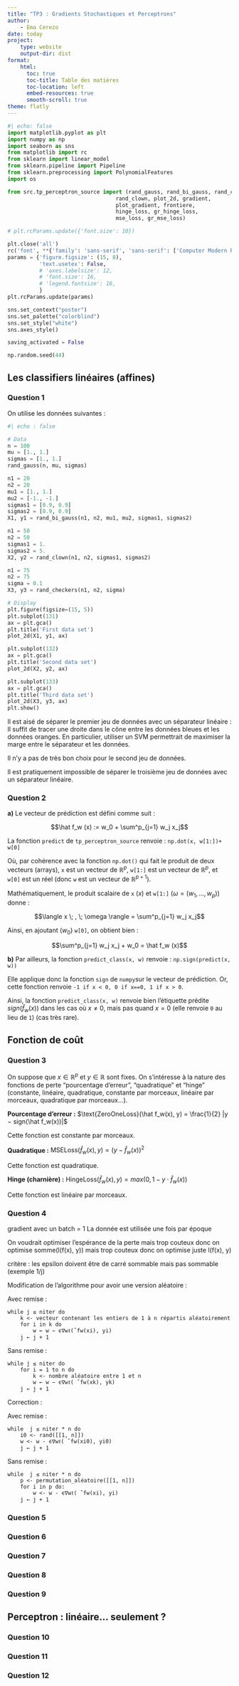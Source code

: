 ```yaml
---
title: "TP3 : Gradients Stochastiques et Perceptrons"
author:
    - Ema Cerezo
date: today
project:
    type: website
    output-dir: dist
format: 
    html:
      toc: true
      toc-title: Table des matières
      toc-location: left
      embed-resources: true
      smooth-scroll: true
theme: flatly
---
```


```python
#| echo: false
import matplotlib.pyplot as plt
import numpy as np
import seaborn as sns
from matplotlib import rc
from sklearn import linear_model
from sklearn.pipeline import Pipeline
from sklearn.preprocessing import PolynomialFeatures
import os

from src.tp_perceptron_source import (rand_gauss, rand_bi_gauss, rand_checkers,
                                  rand_clown, plot_2d, gradient,
                                  plot_gradient, frontiere,
                                  hinge_loss, gr_hinge_loss,
                                  mse_loss, gr_mse_loss)

# plt.rcParams.update({'font.size': 10})

plt.close('all')
rc('font', **{'family': 'sans-serif', 'sans-serif': ['Computer Modern Roman']})
params = {'figure.figsize': (15, 8),
          'text.usetex': False,
          # 'axes.labelsize': 12,
          # 'font.size': 16,
          # 'legend.fontsize': 16,
          }
plt.rcParams.update(params)

sns.set_context("poster")
sns.set_palette("colorblind")
sns.set_style("white")
sns.axes_style()

saving_activated = False

np.random.seed(44)
```

## Les classifiers linéaires (affines)

### Question 1

On utilise les données suivantes :

```python
#| echo : false

# Data
n = 100
mu = [1., 1.]
sigmas = [1., 1.]
rand_gauss(n, mu, sigmas)

n1 = 20
n2 = 20
mu1 = [1., 1.]
mu2 = [-1., -1.]
sigmas1 = [0.9, 0.9]
sigmas2 = [0.9, 0.9]
X1, y1 = rand_bi_gauss(n1, n2, mu1, mu2, sigmas1, sigmas2)

n1 = 50
n2 = 50
sigmas1 = 1.
sigmas2 = 5.
X2, y2 = rand_clown(n1, n2, sigmas1, sigmas2)

n1 = 75
n2 = 75
sigma = 0.1
X3, y3 = rand_checkers(n1, n2, sigma)

# Display
plt.figure(figsize=(15, 5))
plt.subplot(131)
ax = plt.gca()
plt.title('First data set')
plot_2d(X1, y1, ax)

plt.subplot(132)
ax = plt.gca()
plt.title('Second data set')
plot_2d(X2, y2, ax)

plt.subplot(133)
ax = plt.gca()
plt.title('Third data set')
plot_2d(X3, y3, ax)
plt.show()
```

Il est aisé de séparer le premier jeu de données avec un séparateur 
linéaire : Il suffit de tracer une droite dans le cône entre les données 
bleues et les données oranges. En particulier, utiliser un SVM permettrait 
de maximiser la marge entre le séparateur et les données. 

Il n'y a pas de très bon choix pour le second jeu de données.

Il est pratiquement impossible de séparer le troisième jeu de données avec 
un séparateur linéaire.

### Question 2

**a)** Le vecteur de prédiction est défini comme suit :

$$\hat f_w (x) := w_0 + \sum^p_{j=1} w_j x_j$$

La fonction `predict` de `tp_perceptron_source` renvoie : `np.dot(x, w[1:])+ w[0]`

Où, par cohérence avec la fonction `np.dot()` qui fait le produit de deux 
vecteurs (arrays), `x` est un vecteur de $\mathbb{R}^p$, `w[1:]` est 
un vecteur de $\mathbb{R}^p$, et `w[0]` est un réel (donc `w` est un 
vecteur de $\mathbb{R}^{p+1}$).

Mathématiquement, le produit scalaire de `x` ($x$) et `w[1:]` ($\omega = 
(w_1, ..., w_p)$) donne :

$$\langle x \; , \; \omega \rangle = \sum^p_{j=1} w_j x_j$$

Ainsi, en ajoutant ($w_0$) `w[0]`, on obtient bien :

$$\sum^p_{j=1} w_j x_j + w_0 = \hat f_w (x)$$

**b)** Par ailleurs, la fonction `predict_class(x, w)` renvoie : 
`np.sign(predict(x, w))`

Elle applique donc la fonction `sign` de `numpy`sur le vecteur de 
prédiction. Or, cette fonction renvoie `-1 if x < 0, 0 if x==0, 1 if x > 0`.

Ainsi, la fonction `predict_class(x, w)` renvoie bien l'étiquette prédite 
$sign(\hat f_w (x))$ dans les cas où $x \neq 0$, mais pas quand 
$x = 0$ (elle renvoie `0` au lieu de `1`) (cas très rare).

## Fonction de coût

### Question 3

On suppose que $x \in \mathbb{R}^p$ et $y \in \mathbb{R}$ sont fixes. On 
s'intéresse à la nature des fonctions de perte "pourcentage d'erreur", 
"quadratique" et "hinge" (constante, linéaire, quadratique, constante par morceaux, linéaire
par morceaux, quadratique par morceaux...).

**Pourcentage d'erreur :** 
$\text{ZeroOneLoss}(\hat f_w(x), y) = \frac{1}{2} |y − sign(\hat f_w(x))|$

Cette fonction est constante par morceaux.

**Quadratique :** 
$\text{MSELoss}(\hat f_w(x), y) = (y − \hat f_w(x))^2$

Cette fonction est quadratique.

**Hinge (charnière) :** 
$\text{HingeLoss}(\hat f_w(x), y) = max(0, 1 − y \cdot \hat f_w(x))$

Cette fonction est linéaire par morceaux.

### Question 4

gradient avec un batch = 1
La donnée est utilisée une fois par époque

On voudrait optimiser l'espérance de la perte
mais trop couteux donc on optimise somme(l(f(x), y))
mais trop couteux donc on optimise juste l(f(x), y)

critère : les epsilon doivent être de carré sommable mais pas sommable
(exemple 1/j)

Modification de l'algorithme pour avoir une version aléatoire :

Avec remise : 
```
while j ≤ niter do
    k <- vecteur contenant les entiers de 1 à n répartis aléatoirement
    for i in k do
        w ← w − ϵ∇wℓ(ˆfw(xi), yi)
    j ← j + 1
```

Sans remise : 
```
while j ≤ niter do
    for i = 1 to n do
        k <- nombre aléatoire entre 1 et n
        w ← w − ϵ∇wℓ( ˆfw(xk), yk)
    j ← j + 1
```

Correction :

Avec remise :
```
while  j ≤ niter * n do
    i0 <- rand([[1, n]])
    w <- w - ϵ∇wℓ( ˆfw(xi0), yi0)
    j ← j + 1
```

Sans remise :
```
while  j ≤ niter * n do
    p <- permutation_aléatoire([[1, n]])
    for i in p do:
        w <- w - ϵ∇wℓ( ˆfw(xi), yi)
    j ← j + 1
```

### Question 5


### Question 6


### Question 7


### Question 8


### Question 9



## Perceptron : linéaire... seulement ?

### Question 10


### Question 11


### Question 12

